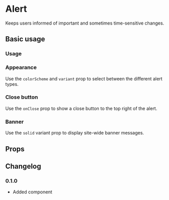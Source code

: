 # Alert

Keeps users informed of important and sometimes time-sensitive changes.

## Basic usage

### Usage

<ax-demo name="alert/usage" />

### Appearance

Use the `colorScheme` and `variant` prop to select between the different alert types.

<ax-demo name="alert/appearance-usage" />

### Close button

Use the `onClose` prop to show a close button to the top right of the alert.

<ax-demo name="alert/close-usage" />

### Banner

Use the `solid` variant prop to display site-wide banner messages.

<ax-demo name="alert/banner-usage" />

## Props

<ax-props-table component="Alert" />

<ax-props-table component="AlertTitle" />

<ax-props-table component="AlertDescription" />

## Changelog

### 0.1.0

- Added component
